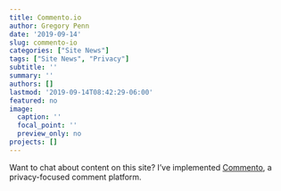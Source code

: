 ```yaml
---
title: Commento.io
author: Gregory Penn
date: '2019-09-14'
slug: commento-io
categories: ["Site News"]
tags: ["Site News", "Privacy"]
subtitle: ''
summary: ''
authors: []
lastmod: '2019-09-14T08:42:29-06:00'
featured: no
image:
  caption: ''
  focal_point: ''
  preview_only: no
projects: []
---
```


Want to chat about content on this site? I've implemented [Commento](https://www.commento.io), a privacy-focused comment platform.
